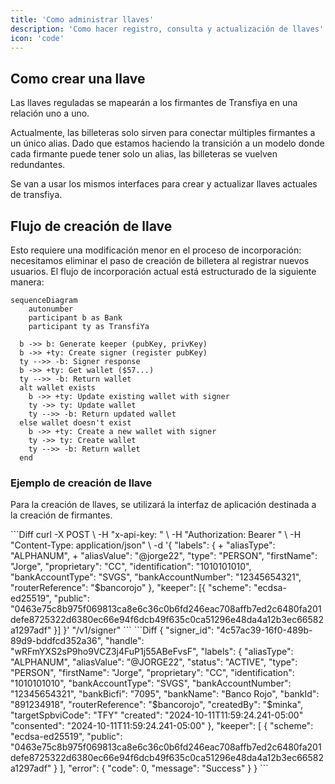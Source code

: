 ```yaml
---
title: 'Como administrar llaves'
description: 'Como hacer registro, consulta y actualización de llaves'
icon: 'code'
---
```

## Como crear una llave

Las llaves reguladas se mapearán a los firmantes de Transfiya en una relación uno a uno.

Actualmente, las billeteras solo sirven para conectar múltiples firmantes a un único alias. Dado que estamos haciendo la transición a un modelo donde cada firmante puede tener solo un alias, las billeteras se vuelven redundantes.

<Note>
    Se van a usar los mismos interfaces para crear y actualizar llaves actuales de transfiya.
</Note>

## Flujo de creación de llave

Esto requiere una modificación menor en el proceso de incorporación: necesitamos eliminar el paso de creación de billetera al registrar nuevos usuarios. El flujo de incorporación actual está estructurado de la siguiente manera:

```mermaid
sequenceDiagram
	autonumber
	participant b as Bank
	participant ty as TransfiYa

  b ->> b: Generate keeper (pubKey, privKey)
  b ->> +ty: Create signer (register pubKey)
  ty -->> -b: Signer response
  b ->> +ty: Get wallet ($57...)
  ty -->> -b: Return wallet
  alt wallet exists
    b ->> +ty: Update existing wallet with signer
    ty ->> ty: Update wallet
    ty -->> -b: Return updated wallet
  else wallet doesn't exist
    b ->> +ty: Create a new wallet with signer
    ty ->> ty: Create wallet
    ty -->> -b: Return wallet
  end
  ```

### Ejemplo de creación de llave
Para la creación de llaves, se utilizará la interfaz de aplicación destinada a la creación de firmantes.

<Tabs>
  <Tab title="Request">
      ```Diff
      curl -X POST \
       -H "x-api-key: <API_KEY>" \
       -H "Authorization: Bearer <TOKEN>" \
       -H "Content-Type: application/json" \
       -d '{
         "labels": {
      +    "aliasType": "ALPHANUM",
      +    "aliasValue": "@jorge22",
           "type": "PERSON",
           "firstName": "Jorge",
           "proprietary": "CC",
	   "identification": "1010101010",
           "bankAccountType": "SVGS",
	   "bankAccountNumber": "12345654321",
		 "routerReference": "$bancorojo"
         },
         "keeper": [{
           "scheme": "ecdsa-ed25519",
           "public": "0463e75c8b975f069813ca8e6c36c0b6fd246eac708affb7ed2c6480fa201defe8725322d6380ec66e94f6dcb49f635c0ca51296e48da4a12b3ec66582a1297adf"
         }]
       }' "<base URL>/v1/signer"
      ```
  </Tab>
  <Tab title="Response">
      ```Diff
      {
        "signer_id": "4c57ac39-16f0-489b-89d9-bddfcd352a36",
        "handle": "wRFmYXS2sP9ho9VCZ3j4FuP1j55ABeFvsF",
        "labels": {
          "aliasType": "ALPHANUM",
          "aliasValue": "@JORGE22",
          "status": "ACTIVE",
          "type": "PERSON",
          "firstName": "Jorge",
          "proprietary": "CC",
          "identification": "1010101010",
          "bankAccountType": "SVGS",
          "bankAccountNumber": "12345654321",
          "bankBicfi": "7095",
          "bankName": "Banco Rojo",
          "bankId": "891234918",
          "routerReference": "$bancorojo",
          "createdBy": "$minka",
          "targetSpbviCode": "TFY"
          "created": "2024-10-11T11:59:24.241-05:00"
          "consented": "2024-10-11T11:59:24.241-05:00"
        },
        "keeper": [
          {
            "scheme": "ecdsa-ed25519",
            "public": "0463e75c8b975f069813ca8e6c36c0b6fd246eac708affb7ed2c6480fa201defe8725322d6380ec66e94f6dcb49f635c0ca51296e48da4a12b3ec66582a1297adf"
          }
        ],
        "error": {
          "code": 0,
          "message": "Success"
        }
      }
      ```
  </Tab>
</Tabs>
